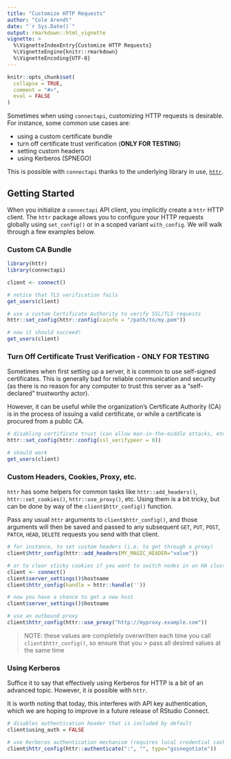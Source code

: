 ```yaml
---
title: "Customize HTTP Requests"
author: "Cole Arendt"
date: "`r Sys.Date()`"
output: rmarkdown::html_vignette
vignette: >
  %\VignetteIndexEntry{Customize HTTP Requests}
  %\VignetteEngine{knitr::rmarkdown}
  %\VignetteEncoding{UTF-8}
---
```


```r
knitr::opts_chunk$set(
  collapse = TRUE,
  comment = "#>",
  eval = FALSE
)
```

Sometimes when using `connectapi`, customizing HTTP requests is desirable. For
instance, some common use cases are:

- using a custom certificate bundle
- turn off certificate trust verification (**ONLY FOR TESTING**)
- setting custom headers
- using Kerberos (SPNEGO)

This is possible with `connectapi` thanks to the underlying library in use,
[`httr`](https://httr.r-lib.org/).

## Getting Started

When you initialize a `connectapi` API client, you implicitly create a `httr`
HTTP client. The `httr` package allows you to configure your HTTP requests
globally using `set_config()` or in a scoped variant `with_config`. We will walk
through a few examples below.

### Custom CA Bundle

```r
library(httr)
library(connectapi)

client <- connect()

# notice that TLS verification fails
get_users(client)

# use a custom Certificate Authority to verify SSL/TLS requests
httr::set_config(httr::config(cainfo = "/path/to/my.pem"))

# now it should succeed!
get_users(client)
```

### Turn Off Certificate Trust Verification - ONLY FOR TESTING

Sometimes when first setting up a server, it is common to use self-signed
certificates. This is generally bad for reliable communication and security (as
there is no reason for any computer to trust this server as a "self-declared"
trustworthy actor).

However, it can be useful while the organization's Certificate Authority (CA) is
in the process of issuing a valid certificate, or while a certificate is
procured from a public CA.

```r
# disabling certificate trust (can allow man-in-the-middle attacks, etc.)
httr::set_config(httr::config(ssl_verifypeer = 0))

# should work 
get_users(client)
```

### Custom Headers, Cookies, Proxy, etc.

`httr` has some helpers for common tasks like `httr::add_headers()`,
`httr::set_cookies()`, `httr::use_proxy()`, etc. Using them is a bit tricky,
but can be done by way of the `client$httr_config()` function.

Pass any usual `httr` arguments to `client$httr_config()`, and those arguments
will then be saved and passed to any subsequent `GET`, `PUT`, `POST`, `PATCH`,
`HEAD`, `DELETE` requests you send with that client.

```r
# for instance, to set custom headers (i.e. to get through a proxy)
client$httr_config(httr::add_headers(MY_MAGIC_HEADER="value"))

# or to clear sticky cookies if you want to switch nodes in an HA cluster
client <- connect()
client$server_settings()$hostname
client$httr_config(handle = httr::handle(''))

# now you have a chance to get a new host
client$server_settings()$hostname

# use an outbound proxy
client$httr_config(httr::use_proxy("http://myproxy.example.com"))
```

> NOTE: these values are completely overwritten each time you call
`client$httr_config()`, so ensure that you > pass all desired values at the same
time

### Using Kerberos

Suffice it to say that effectively using Kerberos for HTTP is a bit of an
advanced topic. However, it _is_ possible with `httr`.

It is worth noting that today, this interferes with API key authentication, which we
are hoping to improve in a future release of RStudio Connect.

```r
# disables authentication header that is included by default
client$using_auth = FALSE

# use Kerberos authentication mechanism (requires local credential cache)
client$httr_config(httr::authenticate(":", "", type="gssnegotiate"))
```
